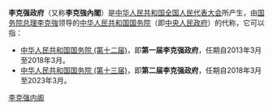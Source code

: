 '''李克强政府'''（又称'''李克強內閣'''）是[[中华人民共和国|中华人民共和国]][[全国人民代表大会|全国人民代表大会]]所产生，由[[中华人民共和国国务院总理|国务院总理]][[李克強|李克強]]领导的[[中华人民共和国国务院|中华人民共和国国务院]]（即[[中华人民共和国中央人民政府|中央人民政府]]）的代称，它可以指：
*[[中华人民共和国国务院_(第十二届)|中华人民共和国国务院 (第十二届)]]，即'''第一届李克强政府'''，任期自2013年3月至2018年3月。
*[[中华人民共和国国务院_(第十三届)|中华人民共和国国务院 (第十三届)]]，即'''第二届李克强政府'''，任期自2018年3月至2023年3月。
{{disambig|L|cat=五字组织机构消歧义}}
[[category:李克强内阁|]]